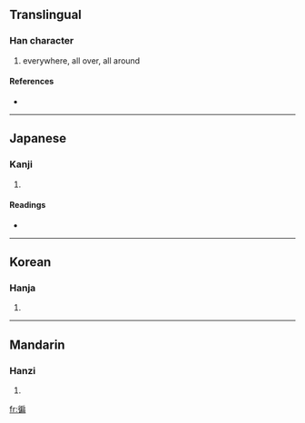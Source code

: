 {{see|遍}}
==Translingual==

===Han character===
{{Han char|rn=60|rad=彳|as=09|sn=12|four=|canj=竹人竹尸月 (HOHSB), 竹人戈尸月 (HOISB)}}

# everywhere, all over, all around

====References====
* {{Han ref|kx=0369.130|dkj=10174|dj=0695.050|hdz=20836.090|uh=5FA7|ud=24487}}

----

==Japanese==

===Kanji===
{{ja-kanji|grade=|rs=彳09}}

# {{defn|Japanese}}

====Readings====
* {{ja-readings|on=[[へん]] (hen), [[べん]] (ben)|kun=[[あまねし]] (amaneshi), [[あまねく]] (amaneku)}}

----

==Korean==

===Hanja===
{{ko-hanja|hangeul=편|eumhun=|rv=pyeon|mr=p'yŏn|y=phyen}}

# {{defn|Korean}}

----

==Mandarin==

===Hanzi===
{{cmn-hanzi|pin=[[biàn]] ([[bian4]])|wg=pien<sup>4</sup>}}

# {{defn|Mandarin}}

[[fr:徧]]